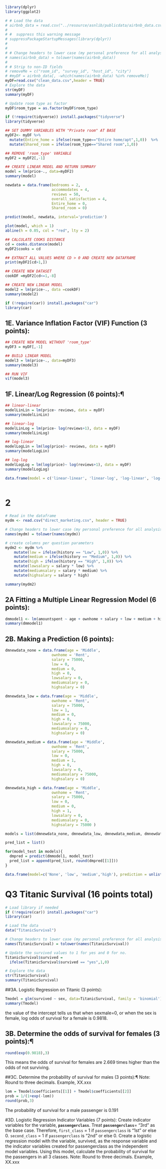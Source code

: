 ```r
library(dplyr)
library(ggplot2)

# # Load the data
# airbnb_data = read.csv("../resource/asnlib/publicdata/airbnb_data.csv",header = TRUE)
# 
# #  suppress this warning message
# suppressPackageStartupMessages(library(dplyr))
# 
# 
# # Change headers to lower case (my personal preference for all analysis)
# names(airbnb_data) = tolower(names(airbnb_data))
# 
# # Strip to non-ID fields
# removeMe = c("room_id", "survey_id", "host_id", "city")
# #myDF = airbnb_data[, -which(names(airbnb_data) %in% removeMe)]
myDF=read.csv("clean_data.csv",header = TRUE)
# Explore the data
str(myDF)
summary(myDF)

# Update room type as factor
myDF$room_type = as.factor(myDF$room_type)
```

```r
if (!require(tidyverse)) install.packages("tidyverse")
library(tidyverse) 

```


```r
## SET DUMMY VARIABLES WITH "Private room" AT BASE
myDF2<- myDF %>%
  mutate(Entire_home = ifelse(room_type=="Entire home/apt",1,0))  %>%
  mutate(Shared_room = ifelse(room_type=="Shared room",1,0))

## REMOVE 'room_type' VARIABLE
myDF2 = myDF2[,-1]

## CREATE LINEAR MODEL AND RETURN SUMMARY
model = lm(price~., data=myDF2)
summary(model)


```

```r

newdata = data.frame(bedrooms = 2,
                     accommodates = 4,
                     reviews = 50,
                     overall_satisfaction = 4,
                     Entire_home = 0,
                     Shared_room = 0)

predict(model, newdata, interval='prediction')
```

```r
plot(model, which = 1)
abline(h = 0.05, col = "red", lty = 2)

```
```r
## CALCULATE COOKS DISTANCE
cd = cooks.distance(model)
myDF2$cooks = cd

## EXTRACT ALL VALUES WHERE CD > 0 AND CREATE NEW DATAFRAME
print(myDF2[cd>1,])

```

```r
## CREATE NEW DATASET
cookDF =myDF2[cd<=1,-8]

## CREATE NEW LINEAR MODEL
model2 = lm(price~., data =cookDF)
summary(model2)
```
```r
if (!require(car)) install.packages("car")
library(car) 
```

## 1E. Variance Inflation Factor (VIF) Function (3 points):


```r
## CREATE NEW MODEL WITHOUT 'room_type'
myDF3 = myDF[,-1]

## BUILD LINEAR MODEL
model3 = lm(price~., data=myDF3)
summary(model3)

## RUN VIF
vif(model3)
```

## 1F. Linear/Log Regression (6 points):¶

```r

## linear-linear
modelLinLin = lm(price~ reviews, data = myDF)
summary(modelLinLin)

## linear-log
modelLinLog = lm(price~ log(reviews+1), data = myDF)
summary(modelLinLog)

## log-linear
modelLogLin = lm(log(price)~ reviews, data = myDF)
summary(modelLogLin)

## log-log
modelLogLog = lm(log(price)~ log(reviews+1), data = myDF)
summary(modelLogLog)

```

```r

data.frame(model = c('linear-linear', 'linear-log', 'log-linear', 'log-log'), adj.r.squared =c(summary(modelLinLin)$adj.r.squared, summary(modelLinLog)$adj.r.squared,
                                                                                               summary(modelLogLin)$adj.r.squared, summary(modelLogLog)$adj.r.squared) )

```

# 2
```r
# Read in the dataframe
mydm <- read.csv("direct_marketing.csv", header = TRUE)

# Change headers to lower case (my personal preference for all analysis)
names(mydm) = tolower(names(mydm))

# create columns per question parameters
mydm2 <- mydm %>%
    mutate(low = ifelse(history == "Low", 1,0)) %>%
    mutate(medium = ifelse(history == "Medium", 1,0)) %>%
    mutate(high = ifelse(history == "High", 1,0)) %>%
    mutate(lowsalary = salary * low) %>%
    mutate(mediumsalary = salary * medium) %>%
    mutate(highsalary = salary * high)

summary(mydm2)
```


## 2A Fitting a Multiple Linear Regression Model (6 points):

```r

dmmodel1 <- lm(amountspent ~ age + ownhome + salary + low + medium + high + lowsalary + mediumsalary + highsalary, data=mydm2)
summary(dmmodel1)
```

## 2B. Making a Prediction (6 points):

```r
dmnewdata_none = data.frame(age = 'Middle',
                     ownhome = 'Rent',
                     salary = 75000,
                     low = 0,
                     medium = 0,
                     high = 0,
                     lowsalary = 0,
                     mediumsalary = 0,
                     highsalary = 0)

dmnewdata_low = data.frame(age = 'Middle',
                     ownhome = 'Rent',
                     salary = 75000,
                     low = 1,
                     medium = 0,
                     high = 0,
                     lowsalary = 75000,
                     mediumsalary = 0,
                     highsalary = 0)

dmnewdata_medium = data.frame(age = 'Middle',
                     ownhome = 'Rent',
                     salary = 75000,
                     low = 0,
                     medium = 1,
                     high = 0,
                     lowsalary = 0,
                     mediumsalary = 75000,
                     highsalary = 0)

dmnewdata_high = data.frame(age = 'Middle',
                     ownhome = 'Rent',
                     salary = 75000,
                     low = 0,
                     medium = 0,
                     high = 1,
                     lowsalary = 0,
                     mediumsalary = 0,
                     highsalary = 75000 )

models = list(dmnewdata_none, dmnewdata_low, dmnewdata_medium, dmnewdata_high)

pred_list = list()

for(model_test in models){
  dmpred = predict(dmmodel1, model_test)
  pred_list = append(pred_list, round(dmpred[[1]]))
}

data.frame(model=c('None', 'low', 'medium','high'), prediction = unlist(pred_list))
```

# Q3 Titanic Survival (16 points total)


```r
# Load library if needed
if (!require(car)) install.packages("car")
library(car)

# Load the data
data("TitanicSurvival")

# Change headers to lower case (my personal preference for all analysis)
names(TitanicSurvival) = tolower(names(TitanicSurvival))

# Update the survived values to 1 for yes and 0 for no.  
TitanicSurvival$survived = 
  ifelse(TitanicSurvival$survived == "yes",1,0)

# Explore the data
str(TitanicSurvival)
summary(TitanicSurvival)
```

##3A. Logistic Regression on Titanic (3 points):

```r

Tmodel = glm(survived ~ sex, data=TitanicSurvival, family = 'binomial')
summary(Tmodel)

```
the value of the intercept tells us that when sexmale=0, or when the sex is female, log odds of survival for a female is 0.9818.

## 3B. Determine the odds of survival for females (3 points):¶


```r
round(exp(0.9818),3)
```

This means the odds of survival for females are 2.669 times higher than the odds of not surviving.

##3C. Determine the probability of survival for males (3 points):¶
Note: Round to three decimals. Example, XX.xxx

```r
lom = Tmodel$coefficients[[1]] + Tmodel$coefficients[[2]]
prob = 1/(1+exp(-lom))
round(prob,3)
```

The probability of survival for a male passenger is 0.191

#3D. Logistic Regression Indicator Variables (7 points):
Create indicator variables for the variable, **`passengerclass`**.
Treat **`passengerclass`**= "3rd" as the base case.
Therefore, `first_class` = 1 if `passengerclass` is "1st" or else 0.
`second_class` = 1 if `passengerclass` is "2nd" or else 0.
Create a logistic regression model with the variable, survived, as the response variable and the indicator variables created for passengerclass as the independent model variables.
Using this model, calculate the probability of survival for the passengers in all 3 classes.
Note: Round to three decimals. Example, XX.xxx </ul>

```r

```

